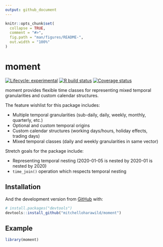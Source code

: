 ```yaml
---
output: github_document
---
```


<!-- README.md is generated from README.Rmd. Please edit that file -->

```r
knitr::opts_chunk$set(
  collapse = TRUE,
  comment = "#>",
  fig.path = "man/figures/README-",
  out.width = "100%"
)
```

# moment

<!-- badges: start -->
[![Lifecycle: experimental](https://img.shields.io/badge/lifecycle-experimental-orange.svg)](https://www.tidyverse.org/lifecycle/#experimental)
[![R build status](https://github.com/mitchelloharawild/moment/workflows/R-CMD-check/badge.svg)](https://github.com/mitchelloharawild/moment/actions)
[![Coverage status](https://codecov.io/gh/mitchelloharawild/moment/branch/master/graph/badge.svg)](https://codecov.io/github/mitchelloharawild/moment?branch=master)
<!-- badges: end -->

moment provides flexible time classes for representing mixed temporal granularities
and custom calendar structures.

The feature wishlist for this package includes:

* Multiple temporal granularities (sub-daily, daily, weekly, monthly, quarterly, etc.)
* Optional and custom temporal origins
* Custom calendar structures (working days/hours, holiday effects, trading days)
* Mixed temporal classes (daily and weekly granularities in same vector)

Stretch goals for the package include:

* Representing temporal nesting (2020-01-05 is nested by 2020-01 is nested by 2020)
* `time_join()` operation which respects temporal nesting

## Installation

<!-- You can install the released version of moment from [CRAN](https://CRAN.R-project.org) with: -->

<!-- ``` r -->
<!-- install.packages("moment") -->
<!-- ``` -->

And the development version from [GitHub](https://github.com/) with:

``` r
# install.packages("devtools")
devtools::install_github("mitchelloharawild/moment")
```
## Example

```r
library(moment)
```
